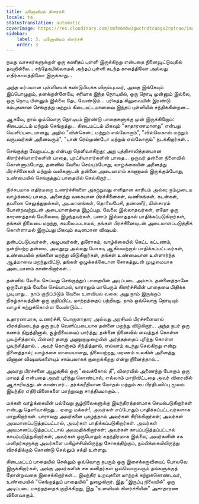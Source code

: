 ```yaml
---
title: மனோவியல் கிளர்ச்சி
locale: ta
statusTranslation: automatic
coverImage: https://res.cloudinary.com/xmfm6mhw3gwctndtcubgx2rptnae/image/upload/v1740468922/small_cover_tratado_de_psicologia_revolucionaria_a4c0dca4e0.webp
sidebar:
    label: 3. மனோவியல் கிளர்ச்சி
    order: 3
---
```

நமது வாசகர்களுக்குள் ஒரு கணிதப் புள்ளி இருக்கிறது என்பதை நினைவூட்டுவதில் தவறில்லை... சந்தேகமில்லாமல் அந்தப் புள்ளி கடந்த காலத்திலோ அல்லது எதிர்காலத்திலோ இருக்காது...

அந்த மர்மமான புள்ளியைக் கண்டுபிடிக்க விரும்புபவர், அதை இங்கேயும் இப்பொழுதும், தனக்குள்ளேயே, சரியாக இந்த நொடியில், ஒரு நொடி முன்னும் இல்லை, ஒரு நொடி பின்னும் இல்லை தேட வேண்டும்... பரிசுத்த சிலுவையின் இரண்டு கம்புகளான செங்குத்து மற்றும் கிடைமட்டமானவை இந்தப் புள்ளியில் சந்திக்கின்றன...

ஆகவே, நாம் ஒவ்வொரு நொடியும் இரண்டு பாதைகளுக்கு முன் இருக்கிறோம்: கிடைமட்டம் மற்றும் செங்குத்து... கிடைமட்டம் மிகவும் "சாதாரணமானது" என்பது வெளிப்படையானது, அதில் "வின்சென்ட் மற்றும் எல்லோரும்", "வில்லெகாஸ் மற்றும் வருபவர்கள் அனைவரும்", "டான் ரெய்முண்டோ மற்றும் எல்லோரும்" நடக்கிறார்கள்...

செங்குத்து வேறுபட்டது என்பது தெளிவாகிறது; அது புத்திசாலித்தனமான கிளர்ச்சியாளர்களின் பாதை, புரட்சியாளர்களின் பாதை... ஒருவர் தன்னை நினைவில் கொள்ளும்போது, தன்னில் வேலை செய்யும்போது, வாழ்க்கையின் அனைத்து பிரச்சினைகள் மற்றும் வலிகளுடன் தன்னை அடையாளம் காணாமல் இருக்கும்போது, உண்மையில் செங்குத்துப் பாதையில் செல்கிறார்...

நிச்சயமாக எதிர்மறை உணர்ச்சிகளை அகற்றுவது எளிதான காரியம் அல்ல; நம்முடைய வாழ்க்கைப் பாதை, அனைத்து வகையான பிரச்சினைகள், வணிகங்கள், கடன்கள், தவணை செலுத்துதல்கள், அடமானங்கள், தொலைபேசி, தண்ணீர், மின்சாரம் போன்றவற்றுடன் அடையாளத்தை இழப்பது. வேலை இல்லாதவர்கள், ஏதோ ஒரு காரணத்தால் வேலையை இழந்தவர்கள், பணம் இல்லாததால் பாதிக்கப்படுகிறார்கள், தங்கள் நிலையை மறந்து, கவலைப்படாமல், தங்கள் பிரச்சினையுடன் அடையாளப்படுத்திக் கொள்ளாமல் இருப்பது மிகவும் கடினமான விஷயம்.

துன்பப்படுபவர்கள், அழுபவர்கள், துரோகம், வாழ்க்கையில் கெட்ட கட்டணம், நன்றியற்ற தன்மை, அவதூறு அல்லது மோசடி ஆகியவற்றால் பாதிக்கப்பட்டவர்கள், உண்மையில் தங்களை மறந்து விடுகிறார்கள், தங்கள் உண்மையான உள்ளார்ந்த ஆத்மாவை மறந்துவிட்டு, தங்கள் ஒழுக்கக்கேடான சோகத்துடன் முழுமையாக அடையாளம் காண்கிறார்கள்...

தன்னில் வேலை செய்வது செங்குத்துப் பாதையின் அடிப்படை அம்சம். தன்னைத்தானே ஒருபோதும் வேலை செய்யாமல், யாராலும் மாபெரும் கிளர்ச்சியின் பாதையை மிதிக்க முடியாது... நாம் குறிப்பிடும் வேலை உளவியல் வகை; அது நாம் இருக்கும் நிகழ்காலத்தின் ஒரு குறிப்பிட்ட மாற்றத்தைப் பற்றியது. நாம் ஒவ்வொரு நொடியும் வாழக் கற்றுக்கொள்ள வேண்டும்...

உதாரணமாக, உணர்ச்சி, பொருளாதார அல்லது அரசியல் பிரச்சனையால் விரக்தியடைந்த ஒரு நபர் வெளிப்படையாக தன்னை மறந்து விடுகிறார்... அந்த நபர் ஒரு கணம் நிறுத்தினால், சூழ்நிலையைப் பார்த்து, தன்னை நினைவில் வைத்துக் கொள்ள முயற்சித்தால், பின்னர் தனது அணுகுமுறையின் அர்த்தத்தைப் புரிந்து கொள்ள முயற்சித்தால்... அவர் கொஞ்சம் சிந்தித்தால், எல்லாம் கடந்து செல்கிறது என்று நினைத்தால்; வாழ்க்கை மாயையானது, நிலையற்றது, மரணம் உலகின் அனைத்து வீணான விஷயங்களையும் சாம்பலாகக் குறைக்கிறது என்று நினைத்தால்...

அவரது பிரச்சனை ஆழத்தில் ஒரு "வைக்கோல் தீ", விரைவில் அணைந்து போகும் ஒரு மாயத் தீ என்பதை அவர் புரிந்து கொண்டால், எல்லாம் மாறிவிட்டதை அவர் விரைவில் ஆச்சரியத்துடன் காண்பார்... தர்க்கரீதியான மோதல் மற்றும் சுய பிரதிபலிப்பு மூலம் இயந்திர எதிர்வினைகளை மாற்றுவது சாத்தியமாகும்...

மக்கள் வாழ்க்கையின் பல்வேறு சூழ்நிலைகளுக்கு இயந்திரத்தனமாக செயல்படுகிறார்கள் என்பது தெளிவாகிறது... ஏழை மக்கள்!, அவர்கள் எப்போதும் பாதிக்கப்பட்டவர்களாக மாறுகிறார்கள். யாராவது அவர்களை புகழ்ந்தால் அவர்கள் சிரிக்கிறார்கள்; அவர்கள் அவமானப்படுத்தப்பட்டால், அவர்கள் பாதிக்கப்படுகிறார்கள். அவர்கள் அவமானப்படுத்தப்பட்டால் அவமதிக்கிறார்கள்; அவர்கள் காயப்படுத்தப்பட்டால் காயப்படுத்துகிறார்கள்; அவர்கள் ஒருபோதும் சுதந்திரமாக இல்லை; அவர்களின் சக மனிதர்களுக்கு அவர்களை மகிழ்ச்சியிலிருந்து சோகத்திற்கும், நம்பிக்கையிலிருந்து விரக்திக்கும் கொண்டு செல்லும் சக்தி உள்ளது.

கிடைமட்டப் பாதையில் செல்லும் ஒவ்வொரு நபரும் ஒரு இசைக்கருவியைப் போலவே இருக்கிறார்கள், அங்கு அவர்களின் சக மனிதர்கள் ஒவ்வொருவரும் தங்களுக்குத் தோன்றுவதை இசைக்கிறார்கள்... இயந்திர உறவுகளை மாற்றக் கற்றுக்கொண்டவர், உண்மையில் "செங்குத்துப் பாதையில்" நுழைகிறார். இது "இருப்பு நிலையில்" ஒரு அடிப்படை மாற்றத்தைக் குறிக்கிறது, இது "உளவியல் கிளர்ச்சியின்" அசாதாரண விளைவாகும்.
